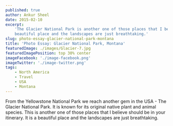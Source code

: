 ```yaml
---
published: true
author: Ankur Sheel
date: 2015-02-10
excerpt:
    'The Glacier National Park is another one of those places that I believe should be in your itinerary. It is a
    beautiful place and the landscapes are just breathtaking.'
slug: photo-essay-glacier-national-park-montana
title: 'Photo Essay: Glacier National Park, Montana'
featuredImage: ./images/Glacier-7.jpg
featuredImagePosition: top 30% center
imageFacebook: './image-facebook.png'
imageTwitter: './image-twitter.png'
tags:
    - North America
    - Travel
    - USA
    - Montana
---
```


From the Yellowstone National Park we reach another gem in the USA - The Glacier National Park. It is known for its
original native plant and animal species. This is another one of those places that I believe should be in your
itinerary. It is a beautiful place and the landscapes are just breathtaking.


<ImageGallery relativeDirectory={props.path} />

